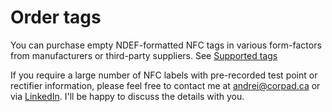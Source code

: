 # Order tags

You can purchase empty NDEF-formatted NFC tags in various form-factors from manufacturers or third-party suppliers. See [Supported tags](./supported_tags.mdx)

If you require a large number of NFC labels with pre-recorded test point or rectifier information, please feel free to contact me at [andrei@corpad.ca](mailto:andrei@corpad.ca) or via [LinkedIn](https://www.linkedin.com/in/andrei-lomtev/). I'll be happy to discuss the details with you.
